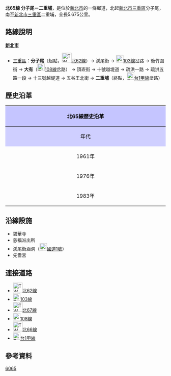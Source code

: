 {{Infobox TwRoad|
|Type=th
|Code=北65線
|Num=tp65
|Level=鄉道
|Length=5.675
|SpeedHigh=50
|Start=[[新北市|新北市]][[三重區|三重區]]分子尾
|End=[[新北市|新北市]][[三重區|三重區]]二重埔
}}
'''北65線 分子尾－二重埔'''，是位於[[新北市|新北市]]的一條鄉道，北起[[新北市|新北市]][[三重區|三重區]]分子尾，南至[[新北市|新北市]][[三重區|三重區]]二重埔，全長5.675公里。{{r|thb}}

== 路線說明 ==

;'''[[新北市|新北市]]'''
*[[三重區|三重區]]：'''分子尾'''（起點，[[File:TW_THWtp62.png|30px]][[北62線|北62線]]）→ 溪尾街 → [[File:TW_CHW103.svg|23px]][[縣道103號|103線]]岔路 → 後竹圍街 → '''大有'''（[[File:TW_CHW108.svg|23px]][[縣道108號|108線]]岔路） → 頂崁街 → 十號越堤道 → 疏洪一路 → 疏洪五路一段 → 十三號越堤道 → 五谷王北街 → '''二重埔'''（終點，[[File:TW_PHW1a.svg|23px]][[台1線#.E7.94.B2.E7.B7.9A|台1甲線]]岔路）

== 歷史沿革 ==
{| class="wikitable" style="width: 100%"
! style="text-align:center; background:#C5C5FF; color:black" colspan=3 align=center | 北65線歷史沿革
|- 
! style="text-align:center; background:#CFCFFF; color:black" width="8%" | 年代 !! style="text-align:center; background:#D3D3FF; color:black" width="46%" | 本編號沿革 !! style="text-align:center; background:#D3D3FF; color:black" width="46%" | 本路線沿革
|- 
! 1961年{{r|gazette1966}}
| 永安－溪美間1.740km || 以[[File:TW_CHW108.svg|23px]][[縣道108號|108線]]為界、北為[[File:TW_THWtp66.png|30px]]'''北66線'''（分子尾－大有間2.612km）、南為[[File:TW_THWtp68.png|30px]]'''北68線'''（大有－二重埔間2.479km）
|-
! 1976年{{r|gazette1976}}
| 終點延長至淡水河邊，共2.930km || [[File:TW_THWtp66.png|30px]]'''北66線'''吞併[[File:TW_THWtp68.png|30px]]北68線，全線共5.031km。路線名為分子尾－二重埔。
|-
! 1983年
| colspan=2| 原[[File:TW_THWtp65.png|30px]]'''北65線'''改為[[File:TW_THWtp62.png|30px]][[北62線|北62線]]；原[[File:TW_THWtp66.png|30px]]'''北66線'''改編為[[File:TW_THWtp65.png|30px]]'''北65線'''里程延長為5.675Km
|}

== 沿線設施 ==
*碧華寺
*慈福派出所
*溪尾街涵洞（[[File:TWHW1.svg|23px]][[中山高速公路|國道1號]]）
*先嗇宮

== 連接道路 ==
*[[File:TW_THWtp62.png|30px]][[北62線|北62線]]
*[[File:TW_CHW103.svg|23px]][[縣道103號|103線]]
*[[File:TW_THWtp67.png|30px]][[北67線|北67線]]
*[[File:TW_CHW108.svg|23px]][[縣道108號|108線]]
*[[File:TW_THWtp66.png|30px]][[北66線|北66線]]
*[[File:TW_PHW1a.svg|23px]][[台1線#.E7.94.B2.E7.B7.9A|台1甲線]]

== 參考資料 ==
{{reflist|refs=

<ref name="thb">{{cite web |url=http://spreadsheets.google.com/pub?key=0Avc0r7dng8JrdFF0YmRlSEl1dWhxVmJtR2hwZDFmcFE&gid=0 |title=臺北縣鄉道公路路線表 |accessdate=2010-11-01 |date=2010-07-19 |publisher=公路總局 |archive-date=2014-04-20 |archive-url=https://web.archive.org/web/20140420112137/https://spreadsheets.google.com/pub?key=0Avc0r7dng8JrdFF0YmRlSEl1dWhxVmJtR2hwZDFmcFE&gid=0 |dead-url=yes }}</ref>

<ref name="gazette1966">{{cite web |url=http://gaz.ncl.edu.tw/detail.jsp?sysid=E0921514 |title=公告臺灣省縣鄉道及專用公路路線里程表 |accessdate=2010-11-01 |date=1966-08-01 |work=政府公報資訊網 |publisher=臺灣省政府 |archive-date=2021-01-24 |archive-url=https://web.archive.org/web/20210124100834/https://gaz.ncl.edu.tw/detail.jsp?sysid=E0921514 |dead-url=yes }}</ref>

<ref name="gazette1976">{{cite web |url=http://gaz.ncl.edu.tw/detail.jsp?sysid=E0814166 |title=公告「65年度臺灣省公路資料統計表」 |accessdate=2010-11-01 |date=1977-09-09 |work=政府公報資訊網 |publisher=臺灣省政府 |archive-date=2021-01-24 |archive-url=https://web.archive.org/web/20210124163606/https://gaz.ncl.edu.tw/detail.jsp?sysid=E0814166 |dead-url=yes }}</ref>

}}

{{新北市鄉道}}

[[Category:新北市區道|6065]]
